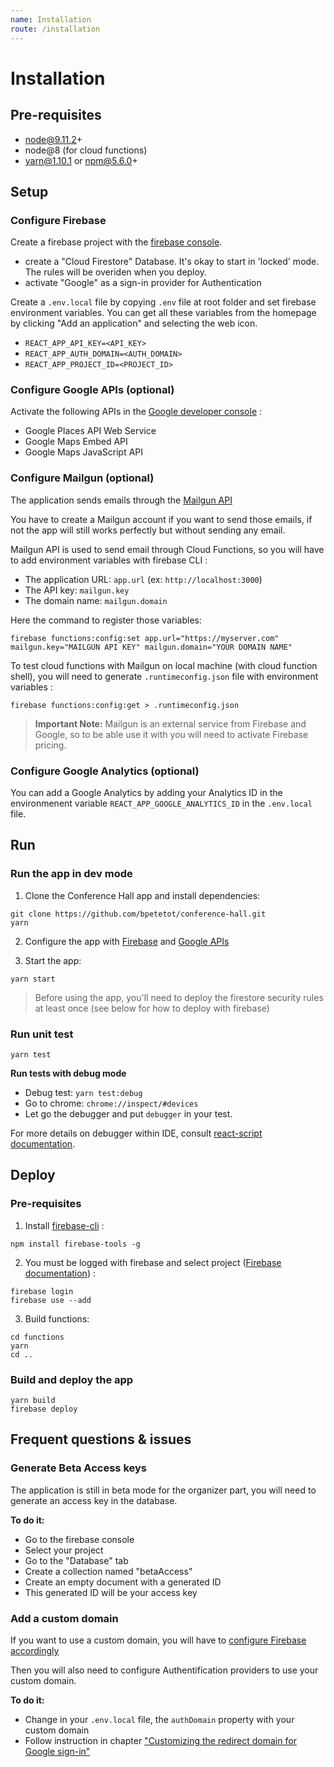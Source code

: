 ```yaml
---
name: Installation
route: /installation
---
```


# Installation

## Pre-requisites

* node@9.11.2+
* node@8 (for cloud functions)
* yarn@1.10.1 or npm@5.6.0+

## Setup

### Configure Firebase

Create a firebase project with the [firebase console](https://console.firebase.google.com).

* create a "Cloud Firestore" Database. It's okay to start in 'locked' mode. The rules will be overiden when you deploy.
* activate "Google" as a sign-in provider for Authentication

Create a `.env.local` file by copying `.env` file at root folder and set firebase environment variables. You can get all these variables from the homepage by clicking "Add an application" and selecting the web icon.

* `REACT_APP_API_KEY=<API_KEY>`
* `REACT_APP_AUTH_DOMAIN=<AUTH_DOMAIN>`
* `REACT_APP_PROJECT_ID=<PROJECT_ID>`

### Configure Google APIs (optional)

Activate the following APIs in the [Google developer console](https://console.developers.google.com/apis) :

* Google Places API Web Service
* Google Maps Embed API
* Google Maps JavaScript API

### Configure Mailgun (optional)

The application sends emails through the [Mailgun API](https://www.mailgun.com/)

You have to create a Mailgun account if you want to send those emails, if not the app will still works perfectly but without sending any email.

Mailgun API is used to send email through Cloud Functions, so you will have to add environment variables with firebase CLI :
* The application URL: `app.url` (ex: `http://localhost:3000`)
* The API key: `mailgun.key`
* The domain name: `mailgun.domain`

Here the command to register those variables:

```
firebase functions:config:set app.url="https://myserver.com" mailgun.key="MAILGUN API KEY" mailgun.domain="YOUR DOMAIN NAME"
```

To test cloud functions with Mailgun on local machine (with cloud function shell), you will need to generate `.runtimeconfig.json` file with environment variables :

```
firebase functions:config:get > .runtimeconfig.json
```

> **Important Note:** Mailgun is an external service from Firebase and Google, so to be able use it with you will need to activate Firebase pricing.

### Configure Google Analytics (optional)

You can add a Google Analytics by adding your Analytics ID in the environmenent variable `REACT_APP_GOOGLE_ANALYTICS_ID` in the `.env.local` file.

## Run

### Run the app in dev mode

1. Clone the Conference Hall app and install dependencies:
```
git clone https://github.com/bpetetot/conference-hall.git
yarn
```

2. Configure the app with [Firebase](#configure-firebase) and [Google APIs](#configure-google-apis-optional)

3. Start the app:

```
yarn start
```

> Before using the app, you'll need to deploy the firestore security rules at least once (see below for how to deploy with firebase)

### Run unit test

```
yarn test
```

**Run tests with debug mode**
* Debug test: `yarn test:debug`
* Go to chrome: `chrome://inspect/#devices`
* Let go the debugger and put `debugger` in your test.

For more details on debugger within IDE, consult [react-script documentation](https://github.com/facebook/create-react-app/blob/ed5c48c81b2139b4414810e1efe917e04c96ee8d/packages/react-scripts/template/README.md#debugging-tests-in-chrome).

## Deploy

### Pre-requisites

1. Install [firebase-cli](https://firebase.google.com/docs/cli/) :

```
npm install firebase-tools -g
```

2. You must be logged with firebase and select project ([Firebase documentation](https://firebase.google.com/docs/web)) :

```
firebase login
firebase use --add
```

3. Build functions:

```
cd functions
yarn
cd ..
```

### Build and deploy the app

```
yarn build
firebase deploy
```

## Frequent questions & issues

### Generate Beta Access keys

The application is still in beta mode for the organizer part, you will need to generate an access key in the database.

**To do it:**
- Go to the firebase console
- Select your project
- Go to the "Database" tab
- Create a collection named "betaAccess"
- Create an empty document with a generated ID
- This generated ID will be your access key

### Add a custom domain

If you want to use a custom domain, you will have to [configure Firebase accordingly](https://firebase.google.com/docs/hosting/custom-domain)

Then you will also need to configure Authentification providers to use your custom domain.

**To do it:**
- Change in your `.env.local` file, the `authDomain` property with your custom domain
- Follow instruction in chapter ["Customizing the redirect domain for Google sign-in"](https://firebase.google.com/docs/auth/web/google-signin)
